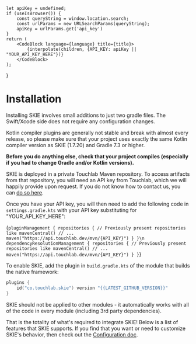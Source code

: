     let apiKey = undefined;
    if (useIsBrowser()) {
        const queryString = window.location.search;
        const urlParams = new URLSearchParams(queryString);
        apiKey = urlParams.get('api_key')
    }
    return (
        <CodeBlock language={language} title={title}>
            {interpolate(children, {API_KEY: apiKey || "YOUR_API_KEY_HERE"})}
        </CodeBlock>
    );
}


# Installation

Installing SKIE involves small additions to just two gradle files. The Swift/Xcode side does not require any configuration changes.

Kotlin compiler plugins are generally not stable and break with almost every release, so please make sure that your project uses exactly the same Kotlin compiler version as SKIE (1.7.20) and Gradle 7.3 or higher.

**Before you do anything else, check that your project compiles (especially if you had to change Gradle and/or Kotlin versions).**

SKIE is deployed in a private Touchlab Maven repository. To access artifacts from that repository, you will need an API key from Touchlab, which we will happily provide upon request. If you do not know how to contact us, you can [do so here](https://touchlab.co/contact-us/).

Once you have your API key, you will then need to add the following code in `settings.gradle.kts` with your API key substituting for "YOUR_API_KEY_HERE":

<ApiKeyInterpolatedCodeBlock
    language="kotlin"
    title="settings.gradle.kts">
{`pluginManagement {
    repositories {
        // Previously present repositories like mavenCentral()
        // ...
        maven("https://api.touchlab.dev/mvn/{API_KEY}")
    }
}\n
dependencyResolutionManagement {
    repositories {
        // Previously present repositories like mavenCentral()
        // ...
        maven("https://api.touchlab.dev/mvn/{API_KEY}")
    }
}`}
</ApiKeyInterpolatedCodeBlock>

To enable SKIE, add the plugin in `build.gradle.kts` of the module that builds the native framework:

```kotlin title=build.gradle.kts
plugins {
    id("co.touchlab.skie") version "{{LATEST_GITHUB_VERSION}}"
}
```

SKIE should not be applied to other modules - it automatically works with all of the code in every module (including 3rd party dependencies).

That is the totality of what's required to integrate SKIE! Below is a list of features that SKIE supports. If you find that you want or need to customize SKIE's behavior, then check out the [Configuration doc](Configuration.md).
